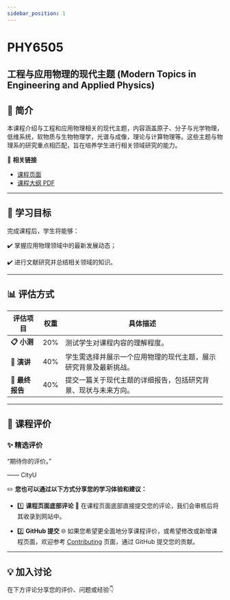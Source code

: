 ```yaml
---
sidebar_position: 1
---
```


# PHY6505
## 工程与应用物理的现代主题 (Modern Topics in Engineering and Applied Physics)

## **📘 简介**
本课程介绍与工程和应用物理相关的现代主题，内容涵盖原子、分子与光学物理，低维系统，软物质与生物物理学，光谱与成像，理论与计算物理等。这些主题与物理系的研究重点相匹配，旨在培养学生进行相关领域研究的能力。

🔗 **相关链接**
- [课程页面](https://www.cityu.edu.hk/catalogue/pg/202425/course/PHY6505.htm)
- [课程大纲 PDF](https://www.cityu.edu.hk/catalogue/pg/202425/course/PHY6505.pdf)

---

## **🎯 学习目标**

完成课程后，学生将能够：

✔️ 掌握应用物理领域中的最新发展动态；

✔️ 进行文献研究并总结相关领域的知识。

---

## **📊 评估方式**

| **评估项目**       | **权重** | **具体描述**                                                                                       |
|-------------------|---------|---------------------------------------------------------------------------------------------------|
| **📋 小测**        | 20%      | 测试学生对课程内容的理解程度。                                                                       |
| **📂 演讲**        | 40%      | 学生需选择并展示一个应用物理的现代主题，展示研究背景及最新挑战。                                              |
| **📂 最终报告**     | 40%      | 提交一篇关于现代主题的详细报告，包括研究背景、现状与未来方向。                                                 |

---

## **💬 课程评价**

### ✨ **精选评价**
<div className={commentStyles.commentBox}>
    <p className={commentStyles.commentText}>
        “期待你的评价。”
    </p>
    <p className={commentStyles.commentAuthor}>—— CityU</p>
</div>

✏️ **您也可以通过以下方式分享您的学习体验和建议：**

- 1️⃣ **课程页面底部评论**
💬 在课程页面底部直接提交您的评论，我们会审核后将其收录到网站中。

- 2️⃣ **GitHub 提交**
🌐 如果您希望更全面地分享课程评价，或希望修改或新增课程页面，欢迎参考 [Contributing](/contributing) 页面，通过 GitHub 提交您的贡献。

---

## **💡 加入讨论**

在下方评论分享您的评价、问题或经验👇
<Utterances />
